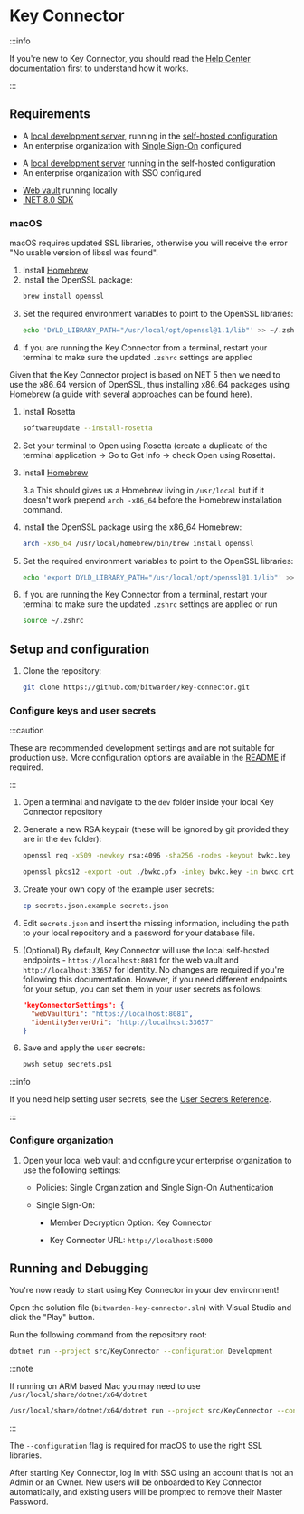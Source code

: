
# Key Connector

:::info

If you're new to Key Connector, you should read the [Help Center documentation][help] first to
understand how it works.

:::

## Requirements

<Bitwarden>

- A [local development server](../server/guide.md), running in the
  [self-hosted configuration](../server/self-hosted/index.mdx)
- An enterprise organization with [Single Sign-On](../server/sso/index.md) configured

</Bitwarden>

<Community>

- A [local development server](../server/guide.md) running in the self-hosted configuration
- An enterprise organization with SSO configured

</Community>

- [Web vault](../clients/web-vault) running locally
- [.NET 8.0 SDK](https://www.microsoft.com/net/download/core)

### macOS

macOS requires updated SSL libraries, otherwise you will receive the error "No usable version of
libssl was found".

<Tabs>
<TabItem value="intel" label="Intel" default>

1. Install [Homebrew](https://brew.sh/)
2. Install the OpenSSL package:
   ```bash
   brew install openssl
   ```
3. Set the required environment variables to point to the OpenSSL libraries:
   ```bash
   echo 'DYLD_LIBRARY_PATH="/usr/local/opt/openssl@1.1/lib"' >> ~/.zshrc
   ```
4. If you are running the Key Connector from a terminal, restart your terminal to make sure the
   updated `.zshrc` settings are applied

</TabItem>
<TabItem value="arm" label="ARM">

Given that the Key Connector project is based on NET 5 then we need to use the x86_64 version of
OpenSSL, thus installing x86_64 packages using Homebrew (a guide with several approaches can be
found
[here](https://www.wisdomgeek.com/development/installing-intel-based-packages-using-homebrew-on-the-m1-mac/)).

1. Install Rosetta
   ```bash
   softwareupdate --install-rosetta
   ```
2. Set your terminal to Open using Rosetta (create a duplicate of the terminal application -> Go to
   Get Info -> check Open using Rosetta).
3. Install [Homebrew](https://brew.sh/)

   3.a This should gives us a Homebrew living in `/usr/local` but if it doesn't work prepend
   `arch -x86_64` before the Homebrew installation command.

4. Install the OpenSSL package using the x86_64 Homebrew:
   ```bash
   arch -x86_64 /usr/local/homebrew/bin/brew install openssl
   ```
5. Set the required environment variables to point to the OpenSSL libraries:
   ```bash
   echo 'export DYLD_LIBRARY_PATH="/usr/local/opt/openssl@1.1/lib"' >> ~/.zshrc
   ```
6. If you are running the Key Connector from a terminal, restart your terminal to make sure the
   updated `.zshrc` settings are applied or run
   ```bash
   source ~/.zshrc
   ```

</TabItem>
</Tabs>

## Setup and configuration

1. Clone the repository:
   ```bash
   git clone https://github.com/bitwarden/key-connector.git
   ```

### Configure keys and user secrets

:::caution

These are recommended development settings and are not suitable for production use. More
configuration options are available in the
[README](https://github.com/bitwarden/key-connector/blob/master/README.md) if required.

:::

1. Open a terminal and navigate to the `dev` folder inside your local Key Connector repository

2. Generate a new RSA keypair (these will be ignored by git provided they are in the `dev` folder):

   ```bash
   openssl req -x509 -newkey rsa:4096 -sha256 -nodes -keyout bwkc.key -out bwkc.crt -subj "/CN=Bitwarden Key Connector" -days 36500

   openssl pkcs12 -export -out ./bwkc.pfx -inkey bwkc.key -in bwkc.crt -passout pass:{Password}
   ```

3. Create your own copy of the example user secrets:

   ```bash
   cp secrets.json.example secrets.json
   ```

4. Edit `secrets.json` and insert the missing information, including the path to your local
   repository and a password for your database file.
5. (Optional) By default, Key Connector will use the local self-hosted endpoints -
   `https://localhost:8081` for the web vault and `http://localhost:33657` for Identity. No changes
   are required if you're following this documentation. However, if you need different endpoints for
   your setup, you can set them in your user secrets as follows:

   ```json
   "keyConnectorSettings": {
     "webVaultUri": "https://localhost:8081",
     "identityServerUri": "http://localhost:33657"
   }
   ```

6. Save and apply the user secrets:

   ```bash
   pwsh setup_secrets.ps1
   ```

:::info

If you need help setting user secrets, see the
[User Secrets Reference](../../contributing/user-secrets.md).

:::

### Configure organization

1. Open your local web vault and configure your enterprise organization to use the following
   settings:
   - Policies: Single Organization and Single Sign-On Authentication

   - Single Sign-On:
     - Member Decryption Option: Key Connector

     - Key Connector URL: `http://localhost:5000`

## Running and Debugging

You're now ready to start using Key Connector in your dev environment!

<Tabs>
   <TabItem value="vs" label="Visual Studio" default>

Open the solution file (`bitwarden-key-connector.sln`) with Visual Studio and click the "Play"
button.

   </TabItem>
   <TabItem value="cli" label="CLI">

Run the following command from the repository root:

```bash
dotnet run --project src/KeyConnector --configuration Development
```

:::note

If running on ARM based Mac you may need to use `/usr/local/share/dotnet/x64/dotnet`

```bash
/usr/local/share/dotnet/x64/dotnet run --project src/KeyConnector --configuration Development
```

:::

The `--configuration` flag is required for macOS to use the right SSL libraries.

   </TabItem>
</Tabs>

After starting Key Connector, log in with SSO using an account that is not an Admin or an Owner. New
users will be onboarded to Key Connector automatically, and existing users will be prompted to
remove their Master Password.

[help]: https://bitwarden.com/help/about-key-connector/
